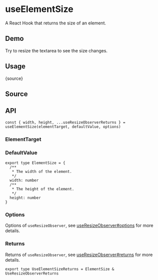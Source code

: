 # useElementSize


<HooksType category="Element" />

A React Hook that returns the size of an element.

## Demo

Try to resize the textarea to see the size changes.


<App />

## Usage


<RawCode>{source}</RawCode>

## Source


<Source />

## API

```tsx
const { width, height, ...useResizeObserverReturns } = useElementSize(elementTarget, defaultValue, options)
```

### ElementTarget


<Tip type="target" />

### DefaultValue

```tsx
export type ElementSize = {
  /**
   * The width of the element.
   */
  width: number
  /**
   * The height of the element.
   */
  height: number
}
```

### Options

Options of `useResizeObserver`, see [useResizeObserver#options](/reference/use-resize-observer/#options) for more details.

### Returns

Returns of `useResizeObserver`, see [useResizeObserver#returns](/reference/use-resize-observer/#returns) for more details.

```tsx
export type UseElementSizeReturns = ElementSize & UseResizeObserverReturns
```
